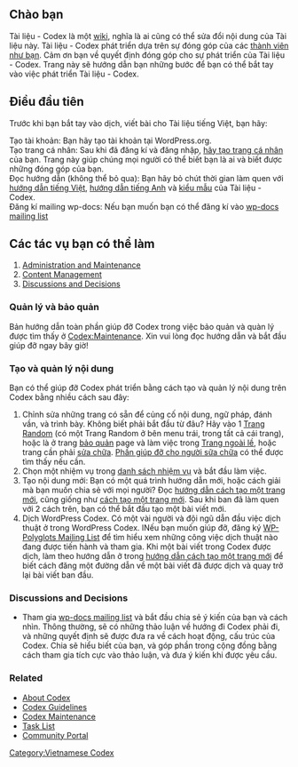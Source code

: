 {{Nháp}}{{Vietnamese_Category}}
==Chào bạn==
Tài liệu - Codex là một [[Wikipedia:wiki|wiki]], nghĩa là ai cũng có thể sửa đổi nội dung của Tài liệu này. Tài liệu - Codex phát triển dựa trên sự đóng góp của các [[Special:Listusers|thành viên như bạn]]. Cảm ơn bạn về quyết định đóng góp cho sự phát triển của Tài liệu - Codex. Trang này sẽ hướng dẫn bạn những bước để bạn có thể bắt tay vào việc phát triển Tài liệu - Codex.

==Điều đầu tiên==
Trước khi bạn bắt tay vào dịch, viết bài cho Tài liệu tiếng Việt, bạn hãy:
;Tạo tài khoản: Bạn hãy tạo tài khoản tại WordPress.org.
;Tạo trang cá nhân: Sau khi đã đăng kí và đăng nhập, [[Codex:Creating a User Page|hãy tạo trang cá nhân]] của bạn. Trang này giúp chúng mọi người có thể biết bạn là ai và biết được những đóng góp của bạn.
;Đọc hướng dẫn (không thể bỏ qua): Bạn hãy bỏ chút thời gian làm quen với [[vi:Codex:Hướng_Dẫn|hướng dẫn tiếng Việt]], [[Codex:Guidelines|hướng dẫn tiếng Anh]] và  [[Codex:Styles|kiểu mẫu]] của Tài liệu - Codex.
;Đăng kí mailing wp-docs: Nếu bạn muốn bạn có thể đăng kí vào [[Mailing_Lists#docs|wp-docs mailing list]]

== Các tác vụ bạn có thể làm ==
#[[#Administration and Maintenance|Administration and Maintenance]]
#[[#Creating and Managing Content|Content Management]]
#[[#Discussions and Decisions|Discussions and Decisions]]

===Quản lý và bảo quản===

Bản hướng dẫn toàn phần giúp đỡ Codex trong việc bảo quản và quàn lý được tìm thấy ở [[Codex:Maintenance]]. Xin vui lòng đọc hướng dẫn và bắt đầu giúp đỡ ngay bây giờ!

===Tạo và quản lý nội dung===

Bạn có thể giúp đỡ Codex phát triển bằng cách tạo và quản lý nội dung trên Codex bằng nhiều cách sau đây:

# Chỉnh sửa những trang có sẵn để củng cố nội dung, ngữ pháp, đánh vần, và trình bày. Không biết phải bắt đầu từ đâu? Hãy vào 1 [[Special:Randompage|Trang Random]] (có một Trang Random ở bên menu trái, trong tất cả cái trang), hoặc là ở trang [[Codex:Maintenance|bảo quản]] page và làm việc trong [[:Category:Stubs|Trang ngoài lề]], hoặc trang cần phải [[:Category:Copyedits|sửa chữa]]. [[Help:Contents#Help_For_Editors|Phần giúp đỡ cho người sữa chữa]] có thể được tìm thấy nếu cần.
# Chọn một nhiệm vụ trong [[Codex:Tasks|danh sách nhiệm vụ]] và bắt đầu làm việc.
# Tạo nội dung mới: Bạn có một quá trình hướng dẫn mới, hoặc cách giải mà bạn muốn chia sẻ với mọi người? Đọc [[Codex:Guidelines#New_Pages|hướng dẫn cách tạo một trang mới]], cũng giống như [[Codex:Creating a New Page| cách tạo một trang mới]]. Sau khi ban đã làm quen với 2 cách trên, bạn có thể bắt đầu tạo một bài viết mới.
# Dịch WordPress Codex. Có một vài người và đội ngũ dẫn đầu việc dịch thuật ở trong WordPress Codex. INếu bạn muốn giúp đỡ, đăng ký [[Mailing_Lists#PolyglotsExamples|WP-Polyglots Mailing List]] để tìm hiểu xem những công việc dịch thuật nào đang được tiến hành và tham gia. Khi một bài viết trong Codex được dịch, làm theo hướng dẫn ở trong [[Codex:Creating a New Page|hướng dẫn cách tạo một trang mới]] để biết cách đăng một đường dẫn về một bài viết đã được dịch và quay trở lại bài viết ban đầu.

===Discussions and Decisions===

*Tham gia [[Mailing_Lists#docs|wp-docs mailing list]] và bắt đầu chia sẻ ý kiến của bạn và cách nhìn. Thông thường, sẽ có những thảo luận về hướng đi Codex phải đi, và những quyết định sẽ được đưa ra về cách hoạt động, cấu trúc của Codex. Chia sẽ hiểu biết của bạn, và góp phần trong cộng đồng bằng cách tham gia tích cực vào thảo luận, và đưa ý kiến khi được yêu cầu.

===Related===
*[[Codex:About|About Codex]]
*[[Codex:Guidelines|Codex Guidelines]]
*[[Codex:Maintenance|Codex Maintenance]]
*[[Codex:Tasks|Task List]]
*[[Codex:Community_Portal|Community Portal]]

[[Category:Vietnamese Codex]]